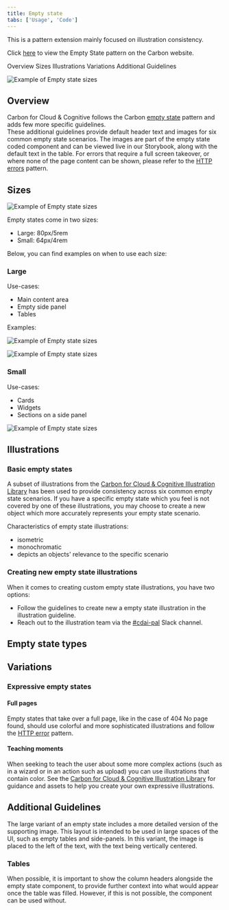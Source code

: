 ```yaml
---
title: Empty state
tabs: ['Usage', 'Code']
---
```


<PageDescription>

This is a pattern extension mainly focused on illustration consistency.

</PageDescription>

Click [here](https://www.carbondesignsystem.com/patterns/empty-states-pattern/) to view the Empty State pattern on the Carbon website.

<AnchorLinks>
  <AnchorLink>Overview</AnchorLink>
  <AnchorLink>Sizes</AnchorLink>
  <AnchorLink>Illustrations</AnchorLink>
  <AnchorLink>Variations</AnchorLink>
  <AnchorLink>Additional Guidelines</AnchorLink>
</AnchorLinks>

<Row>
 <Column colLg={12}>

![Example of Empty state sizes](images/empty-state-1.png)

 </Column>
</Row>

## Overview

Carbon for Cloud &amp; Cognitive follows the Carbon [empty state](https://www.carbondesignsystem.com/patterns/empty-states-pattern/) pattern and adds few more specific guidelines. <br />
These additional guidelines provide default header text and images for six common empty state scenarios. The images are part of the empty state coded component and can be viewed live in our Storybook, along with the default text in the table. For errors that require a full screen takeover, or where none of the page content can be shown, please refer to the [HTTP errors](https://pages.github.ibm.com/cdai-design/pal/patterns/http-errors/usage/) pattern.

## Sizes

<Row>
 <Column colLg={8}>

![Example of Empty state sizes](images/empty-state-2.png)

 </Column>
</Row>

Empty states come in two sizes:

- Large: 80px/5rem
- Small: 64px/4rem

Below, you can find examples on when to use each size:

### Large

Use-cases:

- Main content area
- Empty side panel
- Tables

Examples:

<Row>
 <Column colLg={12}>

![Example of Empty state sizes](images/empty-state-3.png)

 </Column>
</Row>
<Row>
 <Column colLg={12}>

![Example of Empty state sizes](images/empty-state-4.png)

 </Column>
</Row>

### Small

Use-cases:

- Cards
- Widgets
- Sections on a side panel

<Row>
 <Column colLg={12}>

![Example of Empty state sizes](images/empty-state-5.png)

 </Column>
</Row>

## Illustrations

### Basic empty states

A subset of illustrations from the [Carbon for Cloud &amp; Cognitive Illustration Library](https://pages.github.ibm.com/cdai-design/pal/illustrations/library/) has been used to provide consistency across six common empty state scenarios. If you have a specific empty state which you feel is not covered by one of these illustrations, you may choose to create a new object which more accurately represents your empty state scenario.

Characteristics of empty state illustrations:

- isometric
- monochromatic
- depicts an objects' relevance to the specific scenario

### Creating new empty state illustrations

When it comes to creating custom empty state illustrations, you have two options:

- Follow the guidelines to create new a empty state illustration in the illustration guideline.
- Reach out to the illustration team via the [#cdai-pal](https://ibm.enterprise.slack.com/?redir=%2Fr-t29805298899%3Fredir%3D%252Farchives%252FCQGR0HC05) Slack channel.

## Empty state types

<Row>
  <Column colLg={8}>
    <EmptyStateType />
  </Column>
</Row>

## Variations

### Expressive empty states

#### Full pages

Empty states that take over a full page, like in the case of 404 No page found, should use colorful and more sophisticated illustrations and follow the [HTTP error](https://pages.github.ibm.com/cdai-design/pal/patterns/http-errors/usage/) pattern.

#### Teaching moments

When seeking to teach the user about some more complex actions (such as in a wizard or in an action such as upload) you can use illustrations that contain color. See the [Carbon for Cloud &amp; Cognitive Illustration Library](https://pages.github.ibm.com/cdai-design/pal/illustrations/library/) for guidance and assets to help you create your own expressive illustrations.

<Row>
 <Column colLg={4} colMd={4} colSm={4}>

<EmptyStateAllAssetsCard
  title="Empty State SVGs"
  image="/static/81acbae3f289f8a00761848d6244b405/zip.svg"
  alt="Zip Icon"
  source="/static/9a34ace0b26b47fd3abda512f3b56b58/EmptyStateSVGs.zip"
  name="Empty State SVGs"
/>

 </Column>
</Row>

## Additional Guidelines

The large variant of an empty state includes a more detailed version of the supporting image. This layout is intended to be used in large spaces of the UI, such as empty tables and side-panels. In this variant, the image is placed to the left of the text, with the text being vertically centered.

### Tables

When possible, it is important to show the column headers alongside the empty state component, to provide further context into what would appear once the table was filled. However, if this is not possible, the component can be used without.
